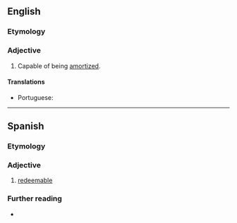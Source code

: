 ==English==

===Etymology===
{{suffix|en|amortize|able}}

===Adjective===
{{en-adj|-}}

{{rfquote|en}}
# Capable of being [[amortized]].

====Translations====
{{trans-top|capable of being amortized}}
* Portuguese: {{t|pt|amortizável}}
{{trans-mid}}
{{trans-bottom}}

----

==Spanish==

===Etymology===
{{af|es|amortizar|-able}}

===Adjective===
{{es-adj}}

# {{lb|es|finance}} [[redeemable]]
#: {{syn|es|reembolsable}}

===Further reading===
* {{R:es:DRAE}}